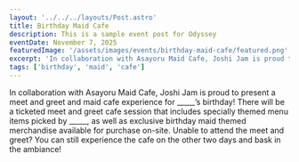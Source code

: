 ```yaml
---
layout: '../../../layouts/Post.astro'
title: Birthday Maid Cafe
description: This is a sample event post for Odyssey
eventDate: November 7, 2025
featuredImage: '/assets/images/events/birthday-maid-cafe/featured.png'
excerpt: 'In collaboration with Asayoru Maid Cafe, Joshi Jam is proud to present a meet and greet and maid cafe experience.'
tags: ['birthday', 'maid', 'cafe']
---
```


In collaboration with Asayoru Maid Cafe, Joshi Jam is proud to present a meet and greet and maid cafe 
experience for _____’s birthday! There will be a ticketed meet and greet cafe session that includes 
specially themed menu items picked by _____, as well as exclusive birthday maid themed merchandise 
available for purchase on-site. Unable to attend the meet and greet? You can still experience the cafe 
on the other two days and bask in the ambiance!
